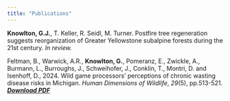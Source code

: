 ```yaml
---
title: "Publications"
---
```


**Knowlton, G.J.**, T. Keller, R. Seidl, M. Turner. Postfire tree regeneration suggests reorganization of Greater Yellowstone subalpine forests during the 21st century. *In review.*

Feltman, B., Warwick, A.R., **Knowlton, G.**, Pomeranz, E., Zwickle, A., Burmann, L., Burroughs, J., Schweihofer, J., Conklin, T., Montri, D. and Isenhoff, D., 2024. Wild game processors’ perceptions of chronic wasting disease risks in Michigan. *Human Dimensions of Wildlife*, *29*(5), pp.513-521. [***Download PDF***](./media/papers/cwd_risk.pdf)
